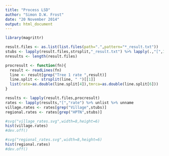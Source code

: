 ```yaml
---
title: "Process LSD"
author: "Simon D.W. Frost"
date: "20 November 2014"
output: html_document
---
```


```r
library(magrittr)
```


```r
result.files <- as.list(list.files(path=".",pattern="*_result.txt"))
stubs <- lapply(result.files,strsplit,"_result.txt") %>% lapply(.,"[",1) %>% unlist
nresults <- length(result.files)
```

```r
procresult <- function(fn){
  result <- readLines(fn)
  line <- result[grep("Tree 1 rate ",result)]
  line.split <- strsplit(line, " ")[[1]]
  list(rate=as.double(line.split[4]),tmrca=as.double(line.split[6]))
}
```

```r
results <- lapply(result.files,procresult)
rates <- lapply(results,"[","rate") %>% unlist %>% unname
village.rates <- rates[grep("Village",stubs)]
regional.rates <- rates[grep("HPTN",stubs)]
```

```r
#svg("village_rates.svg",width=8,height=6)
hist(village.rates)
#dev.off()
```

```r
#svg("regional_rates.svg",width=8,height=6)
hist(regional.rates)
#dev.off()
```






